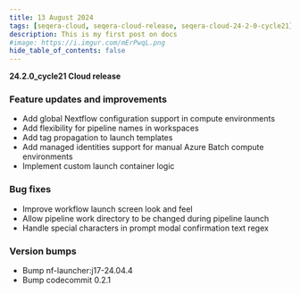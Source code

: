 ```yaml
---
title: 13 August 2024
tags: [seqera-cloud, seqera-cloud-release, seqera-cloud-24-2-0-cycle21]
description: This is my first post on docs
#image: https://i.imgur.com/mErPwqL.png
hide_table_of_contents: false
---
```


**24.2.0_cycle21 Cloud release**

### Feature updates and improvements

- Add global Nextflow configuration support in compute environments
- Add flexibility for pipeline names in workspaces
- Add tag propagation to launch templates
- Add managed identities support for manual Azure Batch compute environments
- Implement custom launch container logic

### Bug fixes

- Improve workflow launch screen look and feel
- Allow pipeline work directory to be changed during pipeline launch
- Handle special characters in prompt modal confirmation text regex

### Version bumps

- Bump nf-launcher:j17-24.04.4
- Bump codecommit 0.2.1